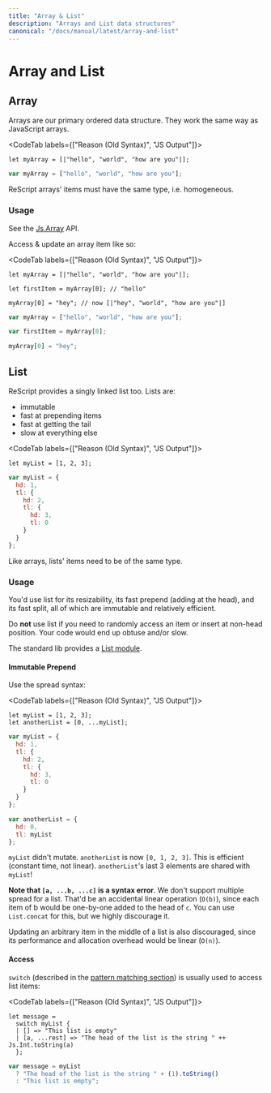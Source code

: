```yaml
---
title: "Array & List"
description: "Arrays and List data structures"
canonical: "/docs/manual/latest/array-and-list"
---
```


# Array and List

## Array

Arrays are our primary ordered data structure. They work the same way as JavaScript arrays.

<CodeTab labels={["Reason (Old Syntax)", "JS Output"]}>

```re
let myArray = [|"hello", "world", "how are you"|];
```
```js
var myArray = ["hello", "world", "how are you"];
```

</CodeTab>

ReScript arrays' items must have the same type, i.e. homogeneous.

### Usage

See the [Js.Array](/apis/latest/js/array) API.

Access & update an array item like so:

<CodeTab labels={["Reason (Old Syntax)", "JS Output"]}>

```re
let myArray = [|"hello", "world", "how are you"|];

let firstItem = myArray[0]; // "hello"

myArray[0] = "hey"; // now [|"hey", "world", "how are you"|]
```
```js
var myArray = ["hello", "world", "how are you"];

var firstItem = myArray[0];

myArray[0] = "hey";
```

</CodeTab>

## List

ReScript provides a singly linked list too. Lists are:

- immutable
- fast at prepending items
- fast at getting the tail
- slow at everything else

<CodeTab labels={["Reason (Old Syntax)", "JS Output"]}>

```re
let myList = [1, 2, 3];
```
```js
var myList = {
  hd: 1,
  tl: {
    hd: 2,
    tl: {
      hd: 3,
      tl: 0
    }
  }
};
```

</CodeTab>

Like arrays, lists' items need to be of the same type.

### Usage

You'd use list for its resizability, its fast prepend (adding at the head), and its fast split, all of which are immutable and relatively efficient.

Do **not** use list if you need to randomly access an item or insert at non-head position. Your code would end up obtuse and/or slow.

The standard lib provides a [List module](/apis/latest/belt/list).

#### Immutable Prepend

Use the spread syntax:

<CodeTab labels={["Reason (Old Syntax)", "JS Output"]}>

```re
let myList = [1, 2, 3];
let anotherList = [0, ...myList];
```
```js
var myList = {
  hd: 1,
  tl: {
    hd: 2,
    tl: {
      hd: 3,
      tl: 0
    }
  }
};

var anotherList = {
  hd: 0,
  tl: myList
};
```

</CodeTab>

`myList` didn't mutate. `anotherList` is now `[0, 1, 2, 3]`. This is efficient (constant time, not linear). `anotherList`'s last 3 elements are shared with `myList`!

**Note that `[a, ...b, ...c]` is a syntax error**. We don't support multiple spread for a list. That'd be an accidental linear operation (`O(b)`), since each item of b would be one-by-one added to the head of `c`. You can use `List.concat` for this, but we highly discourage it.

Updating an arbitrary item in the middle of a list is also discouraged, since its performance and allocation overhead would be linear (`O(n)`).

#### Access

`switch` (described in the [pattern matching section](pattern-matching-destructuring.md)) is usually used to access list items:

<CodeTab labels={["Reason (Old Syntax)", "JS Output"]}>

```re
let message =
  switch myList {
  | [] => "This list is empty"
  | [a, ...rest] => "The head of the list is the string " ++ Js.Int.toString(a)
  };
```
```js
var message = myList
  ? "The head of the list is the string " + (1).toString()
  : "This list is empty";
```

</CodeTab>
